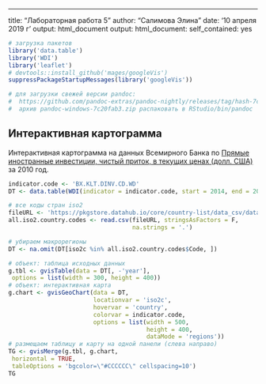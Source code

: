 ---
title: "Лабораторная работа 5"
author: "Салимова Элина"
date: '10 апреля 2019 г '
output: html_document
output:
  html_document:
    self_contained: yes
   
```{r setup, warning = F, message = F}
# загрузка пакетов
library('data.table')
library('WDI')
library('leaflet')
# devtools::install_github('mages/googleVis')
suppressPackageStartupMessages(library('googleVis'))

# для загрузки свежей версии pandoc:
#  https://github.com/pandoc-extras/pandoc-nightly/releases/tag/hash-7c20fab3
#  архив pandoc-windows-7c20fab3.zip распаковать в RStudio/bin/pandoc
```
## Интерактивная картограмма  

Интерактивная картограмма на данных Всемирного Банка по [Прямые иностранные инвестиции, чистый приток, в текущих ценах (долл. США)](https://data.worldbank.org/indicator/BX.KLT.DINV.CD.WD?end=2015&start=2014&view=chart) за 2010 год.     
```{r Интерактивная картограмма, results = 'asis', cashe = T}

indicator.code <- 'BX.KLT.DINV.CD.WD'
DT <- data.table(WDI(indicator = indicator.code, start = 2014, end = 2014))

# все коды стран iso2
fileURL <- 'https://pkgstore.datahub.io/core/country-list/data_csv/data/d7c9d7cfb42cb69f4422dec222dbbaa8/data_csv.csv'
all.iso2.country.codes <- read.csv(fileURL, stringsAsFactors = F, 
                                   na.strings = '.')

# убираем макрорегионы
DT <- na.omit(DT[iso2c %in% all.iso2.country.codes$Code, ])

# объект: таблица исходных данных
g.tbl <- gvisTable(data = DT[, -'year'],
 options = list(width = 300, height = 400))
# объект: интерактивная карта
g.chart <- gvisGeoChart(data = DT, 
                        locationvar = 'iso2c', 
                        hovervar = 'country',
                        colorvar = indicator.code, 
                        options = list(width = 500, 
                                       height = 400, 
                                       dataMode = 'regions'))
# размещаем таблицу и карту на одной панели (слева направо)
TG <- gvisMerge(g.tbl, g.chart,
 horizontal = TRUE,
 tableOptions = 'bgcolor=\"#CCCCCC\" cellspacing=10')
TG
```